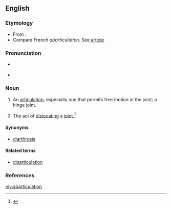 ==English==

===Etymology===
* From {{prefix|ab|articulation}}.
* Compare French ''abarticulation''. See [[article]]

===Pronunciation===
* {{a|GA}} {{IPA|/æb.ɑɹˌtɪk.jʊˈleɪ.ʃən/|/æb.ɑˌtɪk.jʊˈleɪ.ʃən/|/æb.ɑɹˌtɪk.jəˈleɪ.ʃən/|/æb.ɑˌtɪk.jəˈleɪ.ʃən/}}
* {{rhymes|eɪʃən}}

===Noun===
{{en-noun}}

# {{anatomy}} An [[articulation]], especially one that permits free motion in the joint; a hinge joint.
# The act of [[dislocating]] a [[joint]].<ref>{{reference-book | last =| first = | authorlink =  | coauthors =  | editor =Thomas, Clayton L.  | others =  | title =Taber's Encyclopedic Medical Dictionary | origdate =  | origyear = 1940| origmonth =  | url =  | format =  | accessdate =  | accessyear =  | accessmonth =  | edition = 5th | date =  | year =1993| month =  | publisher =F. A. Davis Company  | location =Philadelphia, PA | language =  | id =  | doi = | isbn =0-8036-8313-8 | lccn = | ol = | pages =1| chapter =  | chapterurl =  | quote =}}</ref>


====Synonyms====
* {{sense|an articulation, especially one that permits free motion}} [[diarthrosis]]

====Related terms====
* [[disarticulation]]

===References===
<references/>

[[my:abarticulation]]